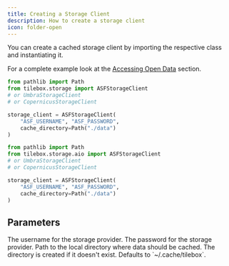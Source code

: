 ```yaml
---
title: Creating a Storage Client
description: How to create a storage client
icon: folder-open
---
```


You can create a cached storage client by importing the respective class and instantiating it.

For a complete example look at the [Accessing Open Data](/datasets/open-data#sample-code) section.

<RequestExample>

```python Python (Sync)
from pathlib import Path
from tilebox.storage import ASFStorageClient
# or UmbraStorageClient
# or CopernicusStorageClient

storage_client = ASFStorageClient(
    "ASF_USERNAME", "ASF_PASSWORD",
    cache_directory=Path("./data")
)
```

```python Python (Async)
from pathlib import Path
from tilebox.storage.aio import ASFStorageClient
# or UmbraStorageClient
# or CopernicusStorageClient

storage_client = ASFStorageClient(
    "ASF_USERNAME", "ASF_PASSWORD",
    cache_directory=Path("./data")
)
```

</RequestExample>

## Parameters

<ParamField path="user" type="str">
  The username for the storage provider.
</ParamField>
<ParamField path="password" type="str">
  The password for the storage provider.
</ParamField>
<ParamField path="cache_directory" type="Path">
  Path to the local directory where data should be cached. The directory is created if it doesn't exist. Defaults to
  `~/.cache/tilebox`.
</ParamField>
